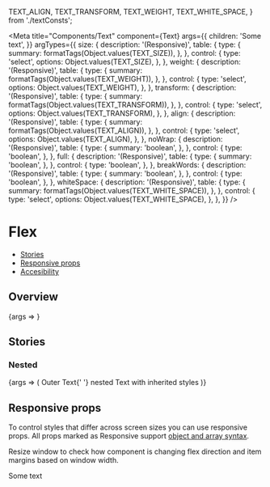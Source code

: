   TEXT_ALIGN,
  TEXT_TRANSFORM,
  TEXT_WEIGHT,
  TEXT_WHITE_SPACE,
} from './textConsts';

<Meta
  title="Components/Text"
  component={Text}
  args={{
    children: 'Some text',
  }}
  argTypes={{
    size: {
      description: '(Responsive)',
      table: {
        type: {
          summary: formatTags(Object.values(TEXT_SIZE)),
        },
      },
      control: {
        type: 'select',
        options: Object.values(TEXT_SIZE),
      },
    },
    weight: {
      description: '(Responsive)',
      table: {
        type: {
          summary: formatTags(Object.values(TEXT_WEIGHT)),
        },
      },
      control: {
        type: 'select',
        options: Object.values(TEXT_WEIGHT),
      },
    },
    transform: {
      description: '(Responsive)',
      table: {
        type: {
          summary: formatTags(Object.values(TEXT_TRANSFORM)),
        },
      },
      control: {
        type: 'select',
        options: Object.values(TEXT_TRANSFORM),
      },
    },
    align: {
      description: '(Responsive)',
      table: {
        type: {
          summary: formatTags(Object.values(TEXT_ALIGN)),
        },
      },
      control: {
        type: 'select',
        options: Object.values(TEXT_ALIGN),
      },
    },
    noWrap: {
      description: '(Responsive)',
      table: {
        type: {
          summary: 'boolean',
        },
      },
      control: {
        type: 'boolean',
      },
    },
    full: {
      description: '(Responsive)',
      table: {
        type: {
          summary: 'boolean',
        },
      },
      control: {
        type: 'boolean',
      },
    },
    breakWords: {
      description: '(Responsive)',
      table: {
        type: {
          summary: 'boolean',
        },
      },
      control: {
        type: 'boolean',
      },
    },
    whiteSpace: {
      description: '(Responsive)',
      table: {
        type: {
          summary: formatTags(Object.values(TEXT_WHITE_SPACE)),
        },
      },
      control: {
        type: 'select',
        options: Object.values(TEXT_WHITE_SPACE),
      },
    },
  }}
/>

# Flex

- [Stories](#stories)
- [Responsive props](#responsive-props)
- [Accesibility](#accessibility)

## Overview

<Canvas>
  <Story name="Default">{args => <Text {...args} />}</Story>
</Canvas>

<ArgsTable story="Default" />

## Stories

### Nested

<Canvas>
  <Story name="Nested">
    {args => (
      <Text {...args} type="h2" color={TEXT_COLOR['text-red-60']}>
        Outer Text{' '}
        <Text inherited type="span">
          nested Text with inherited styles
        </Text>
      </Text>
    )}
  </Story>
</Canvas>

## Responsive props

To control styles that differ across screen sizes you can use responsive props. All props marked as Responsive support [object and array syntax](/story/foundation-✨-responsive-props--page).

Resize window to check how component is changing flex direction and item margins based on window width.

<Canvas>
  <Text
    weight={[TEXT_WEIGHT.BOLD, null, TEXT_WEIGHT.REGULAR]}
    size={[TEXT_SIZE.SMALL, TEXT_SIZE.XXLARGE, null, TEXT_SIZE.XXXLARGE]}
  >
    Some text
  </Text>
</Canvas>
